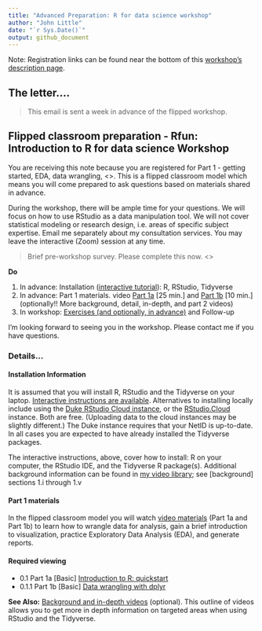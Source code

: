 ```yaml
---
title: "Advanced Preparation: R for data science workshop"
author: "John Little"
date: "`r Sys.Date()`"
output: github_document
---
```


<!-- 0_prepare.md is generated from 0_prepare.Rmd. Please edit that file -->

Note:  Registration links can be found near the bottom of this [workshop's description page](https://rfun.library.duke.edu/portfolio/r_flipped/).

## The letter....

> This email is sent a week in advance of the flipped workshop.


## Flipped classroom preparation - Rfun: Introduction to R for data science Workshop


You are receiving this note because you are registered for Part 1 - getting started, EDA, data wrangling, <<insert date/time>>.  This is a flipped classroom model which means you will come prepared to ask questions based on materials shared in advance.  


During the workshop, there will be ample time for your questions. We will focus on how to use RStudio as a data manipulation tool.  We will not cover statistical modeling or research design, i.e. areas of specific subject expertise.  Email me separately about my consultation services. You may leave the interactive (Zoom) session at any time.  


> Brief pre-workshop survey. Please complete this now. <<insert link to pre-workshop survey>>

**Do**

1. In advance: Installation ([interactive tutorial](https://tutorials.shinyapps.io/00-setup/)): R, RStudio, Tidyverse
1. In advance: Part 1 materials. video [Part 1a](https://warpwire.duke.edu/w/pfYDAA/) [25 min.] and [Part 1b](https://warpwire.duke.edu/w/6_YDAA/) [10 min.]
(optionally!! More background, detail, in-depth, and part 2 videos)
1. In workshop: [Exercises (and optionally, in advance)](https://github.com/libjohn/rfun_flipped#exercises-part-1) and Follow-up



I'm looking forward to seeing you in the workshop.  Please contact me if you have questions.

### Details...

#### Installation Information

It is assumed that you will install R, RStudio and the Tidyverse on your laptop.  [Interactive instructions are available](https://tutorials.shinyapps.io/00-setup/).  Alternatives to installing locally include using the [Duke RStudio Cloud instance](https://vm-manage.oit.duke.edu/containers/rstudio), or the [RStudio.Cloud](https://rstudio.cloud/) instance.  Both are free.  (Uploading data to the cloud instances may be slightly different.)  The Duke instance requires that your NetID is up-to-date.  In all cases you are expected to have already installed the Tidyverse packages.   


The interactive instructions, above, cover how to install: R on your computer, the RStudio IDE, and the Tidyverse R package(s).  Additional background information can be found in [my video library](https://warpwire.duke.edu/w/n_YDAA/); see [background] sections 1.i through 1.v 


#### Part 1 materials

In the flipped classroom model you will watch [video materials](https://warpwire.duke.edu/w/n_YDAA/) (Part 1a and Part 1b) to learn how to wrangle data for analysis, gain a brief introduction to visualization, practice Exploratory Data Analysis (EDA), and generate reports. 

#### Required viewing

- 0.1 Part 1a [Basic] [Introduction to R: quickstart](https://warpwire.duke.edu/w/pfYDAA/)
- 0.1.1 Part 1b [Basic] [Data wrangling with dplyr](https://warpwire.duke.edu/w/6_YDAA/)


**See Also:**  [Background and in-depth videos](https://github.com/libjohn/rfun_flipped#part-1-additional-background-and-explanatory-videos) (optional).  This outline of videos allows you to get more in depth information on targeted areas when using RStudio and the Tidyverse.